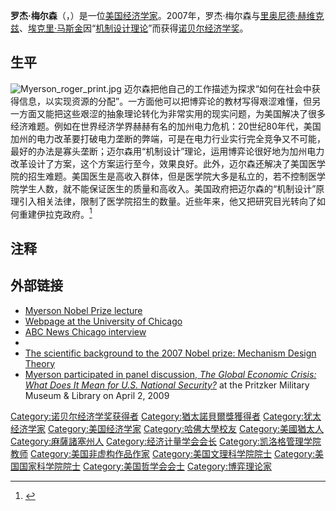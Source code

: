 {{noteTA
|G1=PP
|G2 = EO
}}
{{Infobox economist
| name             = 罗杰·梅尔森<br>Roger Myerson
| school_tradition =
| color            = lightsteelblue
| image       = Myerson_roger_b_print.jpg
| image_size       =
| caption    =
| birth_date       = {{Birth date and age|1951|03|29}}
| birth_place      = {{USA}}[[麻薩諸塞州|麻薩諸塞州]][[波士頓|波士頓]]
| death_date       =
| death_place      =
| nationality      = {{USA}}
| institution      = [[芝加哥大學|芝加哥大學]]<br />[[西北大学_(伊利诺伊州)|西北大學]]
| field            = [[博弈论|博弈论]]
| alma_mater       = [[哈佛大學|哈佛大學]]
| influences       = [[肯尼斯·约瑟夫·阿罗|肯尼斯·约瑟夫·阿罗]]
| influenced       =
| contributions    = [[机制设计理论|机制设计理论]]
| awards           = [[諾貝爾經濟學獎|諾貝爾經濟學獎]] （2007年）
| signature        = <!-- file name only -->
| repec_prefix = e | repec_id = pmy13
}}
'''罗杰·梅尔森'''（{{lang|en|Roger Myerson}}，{{bd|1951年|3月29日|catIdx=M}}）是一位[[美国|美国]][[经济学家|经济学家]]。2007年，罗杰·梅尔森与[[里奥尼德·赫维克兹|里奥尼德·赫维克兹]]、[[埃克里·马斯金|埃克里·马斯金]]因“[[机制设计理论|机制设计理论]]”而获得[[诺贝尔经济学奖|诺贝尔经济学奖]]。

==生平==
[[File:Myerson_roger_print.jpg|thumb]]
迈尔森把他自己的工作描述为探求“如何在社会中获得信息，以实现资源的分配”。一方面他可以把博弈论的教材写得艰涩难懂，但另一方面又能把这些艰涩的抽象理论转化为非常实用的现实问题，为美国解决了很多经济难题。例如在世界经济学界赫赫有名的加州电力危机：20世纪80年代，美国加州的电力改革要打破电力垄断的弊端，可是在电力行业实行完全竞争又不可能，最好的办法是寡头垄断；迈尔森用“机制设计”理论，运用博弈论很好地为加州电力改革设计了方案，这个方案运行至今，效果良好。此外，迈尔森还解决了美国医学院的招生难题。美国医生是高收入群体，但是医学院大多是私立的，若不控制医学院学生人数，就不能保证医生的质量和高收入。美国政府把迈尔森的“机制设计”原理引入相关法律，限制了医学院招生的数量。近些年来，他又把研究目光转向了如何重建伊拉克政府。<ref>{{cite press release |url=http://paper.cs.com.cn/epaper02/html/2007-10/22/content_8502072.htm |title=罗杰·迈尔森：“走错路”的“工程师” |date=2007-10-22 |accessdate=2014-04-24 |publisher=中国证券报 |deadurl=yes |archiveurl=https://web.archive.org/web/20140424075450/http://paper.cs.com.cn/epaper02/html/2007-10/22/content_8502072.htm |archivedate=2014-04-24 }}</ref>

==注释==
{{Reflist}}

==外部链接==
* [http://nobelprize.org/nobel_prizes/economics/laureates/2007/myerson-lecture.html Myerson Nobel Prize lecture]
* [http://home.uchicago.edu/~rmyerson Webpage at the University of Chicago]
* [http://abclocal.go.com/wls/story?section=local&id=5707479 ABC News Chicago interview]{{Dead link|date=2020年4月 |bot=InternetArchiveBot |fix-attempted=yes }}
* {{MathGenealogy|99809}}
* [https://web.archive.org/web/20071025023317/http://nobelprize.org/nobel_prizes/economics/laureates/2007/ecoadv07.pdf The scientific background to the 2007 Nobel prize: Mechanism Design Theory]
* [http://www.pritzkermilitary.org/whats_on/pritzker-military-presents/front-center-john-callaway-global-economic-crisis/ Myerson participated in panel discussion, ''The Global Economic Crisis: What Does It Mean for U.S. National Security?''] at the Pritzker Military Museum & Library on April 2, 2009

{{诺贝尔经济学奖获得者}}
{{经济计量学会会长}}
{{Authority control}}
{{DEFAULTSORT:Myerson, Roger}}
[[Category:诺贝尔经济学奖获得者|Category:诺贝尔经济学奖获得者]]
[[Category:猶太諾貝爾獎獲得者|Category:猶太諾貝爾獎獲得者]]
[[Category:犹太经济学家|Category:犹太经济学家]]
[[Category:美国经济学家|Category:美国经济学家]]
[[Category:哈佛大學校友|Category:哈佛大學校友]]
[[Category:美國猶太人|Category:美國猶太人]]
[[Category:麻薩諸塞州人|Category:麻薩諸塞州人]]
[[Category:经济计量学会会长|Category:经济计量学会会长]]
[[Category:凯洛格管理学院教师|Category:凯洛格管理学院教师]]
[[Category:美国非虚构作品作家|Category:美国非虚构作品作家]]
[[Category:美国文理科学院院士|Category:美国文理科学院院士]]
[[Category:美国国家科学院院士|Category:美国国家科学院院士]]
[[Category:美国哲学会会士|Category:美国哲学会会士]]
[[Category:博弈理论家|Category:博弈理论家]]